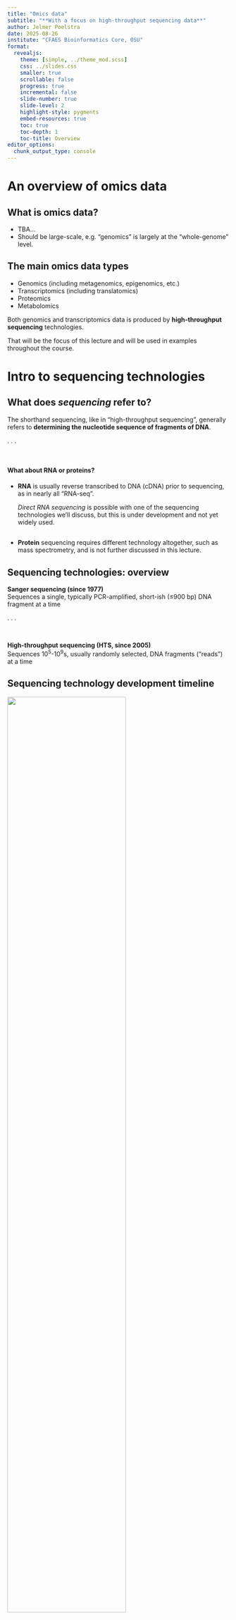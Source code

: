 ```yaml
---
title: "Omics data"
subtitle: "**With a focus on high-throughput sequencing data**"
author: Jelmer Poelstra
date: 2025-08-26
institute: "CFAES Bioinformatics Core, OSU"
format:
  revealjs:
    theme: [simple, ../theme_mod.scss]
    css: ../slides.css
    smaller: true
    scrollable: false
    progress: true
    incremental: false
    slide-number: true
    slide-level: 2
    highlight-style: pygments
    embed-resources: true
    toc: true
    toc-depth: 1
    toc-title: Overview
editor_options: 
  chunk_output_type: console
---
```


# An overview of omics data {background-color="dimgray"}

## What is omics data?

- TBA...
- Should be large-scale, e.g. "genomics" is largely at the "whole-genome" level. 

## The main omics data types

-   Genomics (including metagenomics, epigenomics, etc.)
-   Transcriptomics (including translatomics)
-   Proteomics
-   Metabolomics

Both genomics and transcriptomics data is produced by **high-throughput sequencing** technologies.

That will be the focus of this lecture and will be used in examples throughout the course.

# Intro to sequencing technologies {background-color="dimgray"}

## What does *sequencing* refer to?

The shorthand sequencing, like in "high-throughput sequencing", generally refers to **determining the nucleotide sequence of fragments of DNA**.

. . .

<br>

::: callout-note
#### What about RNA or proteins?

-   **RNA** is usually reverse transcribed to DNA (cDNA) prior to sequencing, as in nearly all "RNA-seq".

    *Direct RNA sequencing* is possible with one of the sequencing technologies we'll discuss, but this is under development and not yet widely used.

<hr style="height:1pt; visibility:hidden;" />

-   **Protein** sequencing requires different technology altogether,
    such as mass spectrometry, and is not further discussed in this lecture.
:::

## Sequencing technologies: overview

**Sanger sequencing (since 1977)**\
Sequences a single, typically PCR-amplified, short-ish (≤900 bp) DNA fragment at a time

. . .

<br>

**High-throughput sequencing (HTS, since 2005)**\
Sequences 10^5^-10^9^s, usually randomly selected, DNA fragments ("reads") at a time

## Sequencing technology development timeline

![](img/seq_timeline2a.png){fig-align="center" width="73%"}

::: legend2
Modified after [Pereira et al. 2020](www.ncbi.nlm.nih.gov/pmc/articles/PMC7019349)
:::

## Sequencing technology development timeline

![](img/seq_timeline2.png){fig-align="center" width="70%"}

::: legend2
Modified after [Pereira et al. 2020](www.ncbi.nlm.nih.gov/pmc/articles/PMC7019349)
:::

## Sequencing cost through time

![https://www.genome.gov/about-genomics/fact-sheets/Sequencing-Human-Genome-cost](img/2022_Sequencing_cost_per_Human_Genome.jpg)

# High-throughput sequencing (HTS) {background-color="dimgray"}

## HTS applications

-   **Whole-genome assembly**

. . .

-   **Variant analysis** (for population genetics/genomics, molecular evolution, GWAS, etc.):

    -   Whole-genome "resequencing"

    -   Reduced-representation libraries (e.g. RADseq, GBS)

. . .

-   **RNA-seq** (transcriptome analysis)

. . .

-   Other functional sequencing methods like **methylation sequencing, ChIP-seq,** etc.

. . .

-   **Microbial community characterization**

    -   Metabarcoding

    -   Shotgun metagenomics

## The main HTS types

::::: columns
::: {.column width="50%"}
**Short-read HTS**

-   AKA Next-Generation Sequencing (NGS)
-   Produces up to billions of 50-300 bp reads
-   Market dominated by Illumina
-   Since 2005 — technology fairly stable
:::

::: {.column width="50%"}
**Long-read HTS**

-   Reads much longer than in NGS but fewer, less accurate, and more costly per base
-   Two main companies: Oxford Nanopore Technologies (ONT) and Pacific Biosciences (PacBio)
-   Since 2011 — remains under rapid development
:::
:::::

. . . 

<br>

::: callout-note
## Short videos explaining the technology (90 s - 5 m each)

- Nanopore: <https://www.youtube.com/watch?v=RcP85JHLmnI>
- Illumina: <https://www.youtube.com/watch?v=fCd6B5HRaZ8>
- PacBio: <https://www.youtube.com/watch?v=_lD8JyAbwEo>
:::

## Read lengths

-   Short-read (Illumina) HTS: 50-300 bp reads

-   Long-read HTS: longer & more variable read lengths (PacBio: 10-50 kbp, ONT: 10-100+ kbp)

<hr style="height:1pt; visibility:hidden;" />

. . .

<details>

<summary>**When are longer reads useful?**</summary>

-   Genome assembly

-   Haplotype and large structural variant calling

-   Transcript isoform identification

-   Taxonomic identification of single reads (microbial metabarcoding)

</details>

. . .

<hr style="height:1pt; visibility:hidden;" />

<details>

<summary>**When does read length not matter (as much)?**</summary>

-   SNP variant analysis

-   Read-as-a-tag: the goal is just to know a read's origin in a reference genome,
    like in counting applications such as RNA-seq

</details>

## Error rates

Currently, no sequencing technology is error-free.

- Illumina error rates are mostly below 0.1%
- **TBA**

::: callout-important
## Error rates are changing

Error rates in one recent type of PacBio sequencing where individual fragments
are sequenced multiple times ("HiFi") *are now lower than in Illumina*.

Error rates of ONT sequencing are also continuously decreasing.
:::

. . .

<br>

::: callout-note
## Quality scores in sequence data

When you get sequences from a high-throughput sequencer, base calls have typically already been made.
Every base is also accompanied by a quality score (inversely related to the estimated error probability).
We'll talk about those in some more detail in a bit.
:::

## Overcoming sequencing errors

Sequencing every bases multiple times,
i.e. having a \>1x so-called "**depth of coverage**" allows to infer the correct sequence:

![](img/coverage2.jpg){fig-align="center" width="45%"}

. . .

<hr style="height:1pt; visibility:hidden;" />

-   Overcoming sequencing errors is made more challenging by natural
    **genetic variation** among and within individuals.

-   Typical depths of coverage: at least 50-100x for genome assembly; 10-30x for resequencing.

# Illumina libraries {background-color="dimgray"}

## Libraries and library prep

In a sequencing context, a "**library**" is a collection of nucleic acid fragments ready for sequencing.

. . .

In Illumina and other HTS libraries, these fragments **number in the millions or billions** and are **often** **randomly generated** from input such as genomic DNA:

. . .

<hr style="height:1pt; visibility:hidden;" />

![](img/library_prep.png){fig-align="center"}

::: legend2
This procedure is called **library prep**, and is typically done for you by a sequencing facility or company.
:::

## Libraries and library prep (cont.)

After library prep (here, for Illumina sequencing), each DNA fragment is flanked by several types of short sequences that together make up the "**adapters**":

<br>

![](img/adapters2.png){fig-align="center"}

. . .

<br>

## Paired-end vs. single-end sequencing

In Illumina sequencing, DNA fragments can be sequenced from both ends as shown below — this is called **"paired-end" (PE) sequencing**:

![](img/pairedend.png){fig-align="center"}

. . .

<hr style="height:1pt; visibility:hidden;" />

When sequencing is instead **single-end (SE)**, no reverse read is produced:

![](img/singleend.png){fig-align="center"}

## Insert size

The total size of the biological DNA fragment (without adapters) is often called the **insert size:**

<hr style="height:1pt; visibility:hidden;" />

![](img/insert_size.png){fig-align="center"}

## Insert size variation

Insert size varies — because the library prep protocol can aim for various sizes, and because of variation due to limited precision in size selection. In some cases, the insert size can be:

-   Shorter than the *combined* read length, leading to **overlapping reads** (this can be useful):

![](img/insert_size_overlap.png){fig-align="center" width="70%"}

. . .

-   Shorter than the *single* read length, leading to "**adapter read-through**" (i.e., the ends of the resulting reads will consist of adapter sequence, which should be removed):

![](img/insert_size_adapter-read-through.png){fig-align="center" width="58%"}

::: callout-note
## Multiplexing!

Using the indices/barcodes in adapters, up to 96 samples can be multiplexed into a single library.
:::

# Reference genomes

## Genomes

Most HTS applications either **require a "reference genome"** **or involve its production.**

. . .

<hr style="height:1pt; visibility:hidden;" />

What exactly does "reference genome" refer to? We'll discuss three components to this phrase:

-   **Assembly**\
    It includes a representation of most of the genome DNA sequence: the genome assembly

. . .

-   **Annotation**\
    It (preferably) includes an "annotation" that provides the *locations of genes and other genomic features*, as well as functional information on these features

. . .

-   **Taxonomic identity**\
    Typically considered at the **species level**, so then it should involve the focal species. But:

    -   If needed, it is often possible to work with reference genomes of closely related species

    -   Conversely, multiple reference genomes may exist, e.g. for different subspecies

## Genome size variation

[![https://en.wikipedia.org/wiki/Genome_size](img/Genome_Sizes.png){fig-align="center" width="75%"}](https://en.wikipedia.org/wiki/Genome_size)

## Growth of genome databases

![[Konkel & Slot 2023](https://www.biorxiv.org/content/10.1101/2023.09.08.556886v1)](img/genomes_genbank.png){fig-align="center" width="75%"}

## Genome assemblies

::: incremental
-   With increasing usage & quality of long-read HTS, we are generating better assemblies

-   For chromosome-level assemblies, i.e. with one contiguous sequence for each chromosome, additional technologies than sequencing are often needed (e.g. Hi-C, optical mapping)

-   Many assemblies are not "chromosome-level", but consist of --often 1000s of-- contigs and scaffolds.

-   Even chromosome-level assemblies are not 100% complete
:::

<br>

. . .

<details>

<summary>Question: Contigs vs. scaffolds?</summary>

**Contigs** are contiguous, known stretches of DNA created by the assembly process, basically by overlapping reads.

Often, the order and orientation of two or more contigs is known, but there is a gap of unknown size between them. Such contigs are connected into **scaffolds** with a stretch of `N`s in between.

</details>

## Overview

All common genetic/genomic data files are **plain-text**, meaning that they can be opened by any text editor. However, they are often **compressed** to save space. The main types are:

-   **FASTA**\
    Simple sequence files, where each entry contains a header and a DNA/AA sequence.\
    Versatile, anything from a genome assemblies, proteomes, and single sequence fragments to alignments can be in this format.

<hr style="height:1pt; visibility:hidden;" />

. . .

-   **FASTQ**\
    The standard format for **HTS reads** — contains a quality score for each nucleotide.

-   **SAM/BAM**\
    An **alignment** format for HTS reads.

<hr style="height:1pt; visibility:hidden;" />

. . .

-   **GTF**/**GFF**\
    Tables (tab-delimited) with information such as genomic coordinates on "**genomic features**" such as genes and exons. The files contain reference **genome annotations**.

## FASTA files

FASTA files contain one or more (sometimes called multi-FASTA) DNA or amino acid sequences, with no limits on the number of sequences or the sequence lengths.

<hr style="height:1pt; visibility:hidden;" />

. . .

As mentioned, they are versatile, and are the standard format for:

-   Genome assembly sequences

-   Transcriptomes and proteomes

-   Sequence downloads from NCBI such as a single gene/protein or other GenBank entry

-   Sequence alignments (but not from HTS reads)

## FASTA files (cont.)

The following example FASTA file contains two entries:

``` bash
>unique_sequence_ID Optional description
ATTCATTAAAGCAGTTTATTGGCTTAATGTACATCAGTGAAATCATAAATGCTAAAAA
>unique_sequence_ID2
ATTCATTAAAGCAGTTTATTGGCTTAATGTACATCAGTGAAATCATAAATGCTAAATG
```

. . .

<hr style="height:1pt; visibility:hidden;" />

Each entry contains a **header** and the **sequence** itself, and:

-   Header lines start with a `>` and are otherwise "free form" but usually provide an identifier (and sometimes metadata) for the sequence
-   The sequence can be spread across multiple lines with a fixed width

. . .

<hr style="height:1pt; visibility:hidden;" />

::: callout-note
#### FASTA file name **extensions** are variable:

-   **Generic** extensions are `.fasta` and `.fa`

-   Other extensions explicitly indicate whether sequences are **nucleotide** (`.fna`) or **amino acids** (`.faa`)
:::

## FASTQ

FASTQ is the standard format for HTS reads.\
**Each** **read forms** **one FASTQ entry** and is represented by four lines, which contain, respectively:

. . .

1.  A **header** that starts with `@` and e.g. uniquely identifies the read
2.  The **sequence** itself
3.  A **`+`** (plus sign)
4.  One-character **quality scores** for each base (hence FASTQ as in "Q" for "quality")

![](img/fastq_header.png){fig-align="center" width="80%"}

## FASTQ quality scores

The quality scores we saw in the read on the previous slide represent an estimate of the error probability of the base call.

Specifically, they correspond to a numeric "Phred" quality score (`Q`), which is a function of the estimated probability that a base call is erroneous (`P`):

> **Q = -10 \* log10(P)**

. . .

<hr style="height:1pt; visibility:hidden;" />

For some specific probabilities and their rough qualitative interpretation for Illumina data:

| Phred quality score | Error probability | Rough interpretation |
|---------------------|-------------------|----------------------|
| **10**              | 1 in 10           | terrible             |
| **20**              | 1 in 100          | bad                  |
| **30**              | 1 in 1,000        | good                 |
| **40**              | 1 in 10,000       | excellent            |

## FASTQ quality scores (cont.)

This numeric quality score is represented in FASTQ files *not by the number itself*, but by a corresponding "ASCII character".

This allows for a single-character representation of each possible score — as a consequence, **each quality score character can conveniently correspond to (& line up with) a base character** in the read.

. . .

| Phred quality score | Error probability | ASCII character |
|---------------------|-------------------|-----------------|
| **10**              | 1 in 10           | `+`             |
| **20**              | 1 in 100          | `5`             |
| **30**              | 1 in 1,000        | `?`             |
| **40**              | 1 in 10,000       | `I`             |

::: callout-tip
## A rule of thumb

In practice, you almost never have to manually check the quality scores of bases in FASTQ files, but if you do, a rule of thumb is that letter characters are good (Phred of 32 and up).
:::

## FASTQ (cont.)

FASTQ files have no size limit, so you may receive a single file per sample, although:

::: incremental
-   With paired-end (PE) sequencing, forward and reverse reads are **split into two files**:\
    forward reads contain `R1` and reverse reads contain `R2` in the file name.

-   If sequencing was done on multiple "lanes", you get separate files for each lane.
:::

<hr style="height:1pt; visibility:hidden;" />

. . .

FASTQ files have the **extension** `.fastq` or `.fq` (but are commonly compressed, leading to `fastq.gz` etc.). All in all, having paired-end FASTQ files for 2 samples could look like this:

``` bash
# A listing of (unusually simple) file names:
sample1_R1.fastq.gz
sample1_R2.fastq.gz
sample2_R1.fastq.gz
sample2_R1.fastq.gz
```

## GTF/GFF

The GTF and GFF formats are tab-delimited **tabular** **files** that contain **genome annotations**, with:

-   One row for each annotated "**genomic feature**" (gene, exon, etc.)

-   One column for each piece of information about a feature, like its genomic coordinates

. . .

See the sample below, with an added header line (not normally present) with column names:

``` bash-out-solo
seqname     source  feature start   end     score  strand  frame    attributes
NC_000001   RefSeq  gene    11874   14409   .       +       .       gene_id "DDX11L1"; transcript_id ""; db_xref "GeneID:100287102"; db_xref "HGNC:HGNC:37102"; description "DEAD/H-box helicase 11 like 1 (pseudogene)"; gbkey "Gene"; gene "DDX11L1"; gene_biotype "transcribed_pseudogene"; pseudo "true"; 
NC_000001   RefSeq  exon    11874   12227   .       +       .       gene_id "DDX11L1"; transcript_id "NR_046018.2"; db_xref "GeneID:100287102"; gene "DDX11L1"; product "DEAD/H-box helicase 11 like 1 (pseudogene)"; pseudo "true"; 
```

. . .

::: callout-note
## Some details on the more important/interesting columns:

-   ***seqname*** — Name of the chromosome, scaffold, or contig
-   ***feature*** — Name of the feature type, e.g. "gene", "exon", "intron", "CDS"
-   ***start*** & **end**— Start & end position of the feature
-   ***strand*** — Whether the feature is on the `+` (forward) or `-` (reverse) strand
-   ***attribute*** — A semicolon-separated list of tag-value pairs with additional information
:::

## SAM/BAM

Using specialized bioinformatics tools, you can align HTS reads (in FASTQ files) to a reference genome assembly (in a FASTA file).

The resulting alignments are stored in the SAM (uncompressed) / BAM (compressed) format.

. . .

<hr style="height:1pt; visibility:hidden;" />

**SAM/BAM are tabular files with one line per alignment**, each of which includes:

-   The position in the genome that the read aligned to

-   A mapping score based on the length of the alignment and the number of mismatches

-   The sequence of aligned the read itself

. . .

<hr style="height:1pt; visibility:hidden;" />

::: callout-tip
## File conversions

-   FASTQ files can be converted to FASTA files (losing quality information) but not vice versa

-   SAM/BAM files can be converted to FASTQ files (losing alignment information) but not vice versa

-   Proteome FASTA files can be produced from the combination of a FASTA genome assembly and a GFF/GTF genome annotation
:::

# Questions? {background-color="dimgray"}

<br><br><br><br>

[(Back to the site)](/index.qmd)
